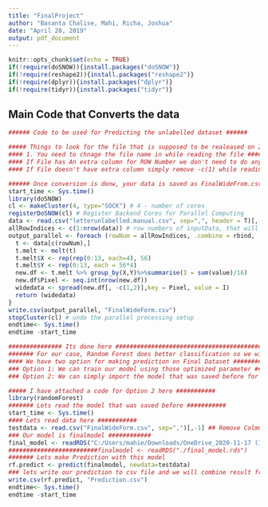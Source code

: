 ---
title: "FinalProject"
author: "Basanta Chalise, Mahi, Richa, Joshua"
date: "April 28, 2019"
output: pdf_document
---

```{r setup, include=FALSE}
knitr::opts_chunk$set(echo = TRUE)
if(!require(doSNOW)){install.packages("doSNOW")}
if(!require(reshape2)){install.packages("reshape2")}
if(!require(dplyr)){install.packages("dplyr")}
if(!require(tidyr)){install.packages("tidyr")}
```

## Main Code that Converts the data #####

```{r, echo=FALSE}
###### Code to be used for Predicting the unlabelled dataset ######

##### Things to look for the file that is supposed to be realeased on 29th of April ######
#### 1. You need to chnage the file name in while reading the file #####
#### If File has An extra column for ROW Number we don't need to do anything with it ######
#### If File doesn't have extra column simply remove -c(1) while reading the csv file #########

###### Once conversion is donw, your data is saved as FinalWideFrom.csv #########
start_time <- Sys.time()
library(doSNOW)
cl <- makeCluster(4, type="SOCK") # 4 - number of cores
registerDoSNOW(cl) # Register Backend Cores for Parallel Computing
data <- read.csv("letterunlabelled.manual.csv", sep=",", header = T)[,-c(1)]
allRowIndices <- c(1:nrow(data)) # row numbers of inputData, that will be processed in parallel
output_parallel <- foreach (rowNum = allRowIndices, .combine = rbind, .packages =c("reshape2", "dplyr", "tidyr") ) %dopar% {
  t <- data[c(rowNum),]
  t.melt <- melt(t)
  t.melt$X <- rep(rep(0:13, each=4), 56)
  t.melt$Y <- rep(0:13, each = 56*4)
  new.df <- t.melt %>% group_by(X,Y)%>%summarise(I = sum(value)/16)
  new.df$Pixel <- seq.int(nrow(new.df))
  widedata <- spread(new.df[, -c(1,2)],key = Pixel, value = I)
  return (widedata)
}
write.csv(output_parallel, "FinalWideForm.csv")
stopCluster(cl) # undo the parallel processing setup
endtime<- Sys.time()
endtime -start_time


```


```{r, echo=FALSE}

############### Its done here ###########################################################
####### For our case, Random Forest does better classification so we will use random Forest #####
#### We have two option for making prediction on Final Dataset ########
### Option 1: We can train our model using those optimized parameter #######
### Option 2: We can simply import the model that was saved before for prediction #######

##### I have attached a code for Option 2 here ###########
library(randomForest)
####### Lets read the model that was saved before ###########
start_time <- Sys.time()
#### Lets read data here ###########
testdata <- read.csv("FinalWideForm.csv", sep=",")[,-1] ## Remove Colmun 1 which has observation number
### Our model is finalmodel ############
final_model <- readRDS("C:/Users/mahie/Downloads/OneDrive_2020-11-17 (1)/Final Folder/final_model.rds")
#########################finalmodel <- readRDS("./final_model.rds")
####### Lets make Prediction with this model
rf.predict <- predict(finalmodel, newdata=testdata)
### lets write our prediction to csv file and we will combine result from 4 of us to upload in d2l#####
write.csv(rf.predict, "Prediction.csv")
endtime<- Sys.time()
endtime -start_time

```